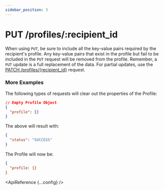 ```yaml
---
sidebar_position: 3
---
```



# PUT /profiles/:recipient_id

When using `PUT`, be sure to include all the key-value pairs required by the recipient's profile. Any key-value pairs that exist in the profile but fail to be included in the `PUT` request will be removed from the profile. Remember, a `PUT` update is a full replacement of the data. For partial updates, use the [PATCH /profiles/{recipient_id}](ref:patchprofilebyrecipientid) request.

### More Examples

The following types of requests will clear out the properties of the Profile:

```json title=JSON
// Empty Profile Object
{
  "profile": {}
}
```

The above will result with:

```json title=200
{
  "status": "SUCCESS"
}
```

The Profile will now be:

```json title=JSON
{
  "profile: {}
}
```

<ApiReference {...config} />
